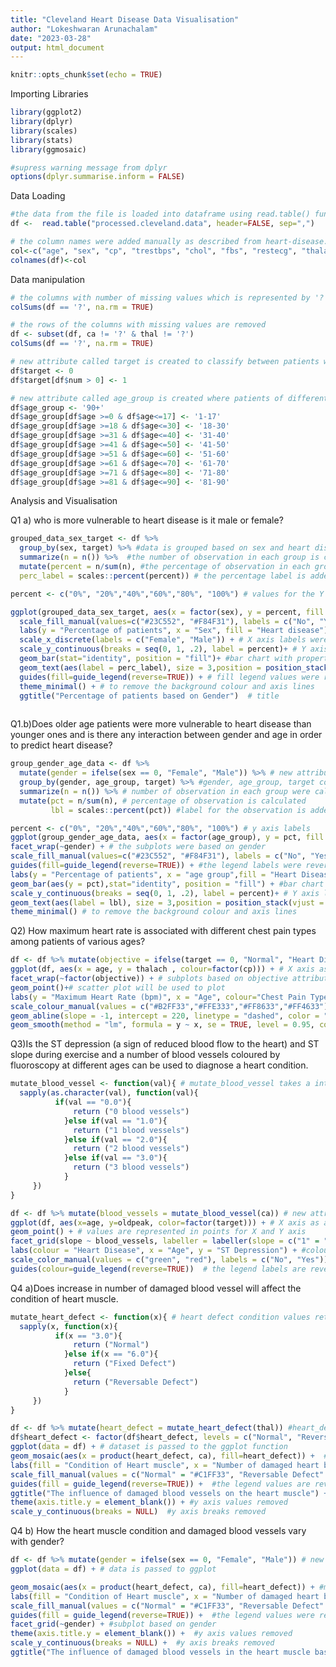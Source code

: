 ```yaml
---
title: "Cleveland Heart Disease Data Visualisation"
author: "Lokeshwaran Arunachalam"
date: "2023-03-28"
output: html_document
---
```


```r
knitr::opts_chunk$set(echo = TRUE)
```

Importing Libraries
```r
library(ggplot2)
library(dplyr)
library(scales)
library(stats)
library(ggmosaic)
```

```r
#supress warning message from dplyr 
options(dplyr.summarise.inform = FALSE)
```

Data Loading
```r
#the data from the file is loaded into dataframe using read.table() function, header=False indicates the data has no header and the parameter sep="," is used to read csv files seperated by ","
df <-  read.table("processed.cleveland.data", header=FALSE, sep=",") 
```

```r
# the column names were added manually as described from heart-disease.names file
col<-c("age", "sex", "cp", "trestbps", "chol", "fbs", "restecg", "thalach", "exang", "oldpeak", "slope", "ca", "thal", "num")
colnames(df)<-col 
```

Data manipulation
```r
# the columns with number of missing values which is represented by '?' is shown
colSums(df == '?', na.rm = TRUE)
```

```r
# the rows of the columns with missing values are removed
df <- subset(df, ca != '?' & thal != '?')
colSums(df == '?', na.rm = TRUE)
```


```r
# new attribute called target is created to classify between patients with and without heart disease
df$target <- 0
df$target[df$num > 0] <- 1
```

```r
# new attribute called age_group is created where patients of different age groups were grouped together
df$age_group <- '90+'
df$age_group[df$age >=0 & df$age<=17] <- '1-17'
df$age_group[df$age >=18 & df$age<=30] <- '18-30'
df$age_group[df$age >=31 & df$age<=40] <- '31-40'
df$age_group[df$age >=41 & df$age<=50] <- '41-50'
df$age_group[df$age >=51 & df$age<=60] <- '51-60'
df$age_group[df$age >=61 & df$age<=70] <- '61-70'
df$age_group[df$age >=71 & df$age<=80] <- '71-80'
df$age_group[df$age >=81 & df$age<=90] <- '81-90'

```

Analysis and Visualisation 

Q1 a) who is more vulnerable to heart disease is it male or female?
```r
grouped_data_sex_target <- df %>%
  group_by(sex, target) %>% #data is grouped based on sex and heart disease
  summarize(n = n()) %>%  #the number of observation in each group is calculated 
  mutate(percent = n/sum(n), #the percentage of observation in each group is calculated
  perc_label = scales::percent(percent)) # the percentage label is added

percent <- c("0%", "20%","40%","60%","80%", "100%") # values for the Y axis

ggplot(grouped_data_sex_target, aes(x = factor(sex), y = percent, fill = factor(target))) + # manipulated data is passed to ggplot where x and y column names were passed and factor() is used to convert integer to categorical values and the fill values is used to represent heart disease. 
  scale_fill_manual(values=c("#23C552", "#F84F31"), labels = c("No", "Yes")) + # the colour and labels for the fill param is passed
  labs(y = "Percentage of patients", x = "Sex", fill = "Heart disease") + # fill, X and Y axis labels were added
  scale_x_discrete(labels = c("Female", "Male")) + # X axis labels were added
  scale_y_continuous(breaks = seq(0, 1, .2), label = percent)+ # Y axis values
  geom_bar(stat="identity", position = "fill")+ #bar chart with property stat = identity is used to represent the height of the bar and position = fill indicates the data category were stacked on the bar chart
  geom_text(aes(label = perc_label), size = 3,position = position_stack(vjust = 0.6)) + #percentage label properties such as size and position
  guides(fill=guide_legend(reverse=TRUE)) + # fill legend values were reversed
  theme_minimal() + # to remove the background colour and axis lines
  ggtitle("Percentage of patients based on Gender")  # title
  
```



Q1.b)Does older age patients were more vulnerable to heart disease than younger ones and is there any interaction between gender and age in order to predict heart disease?

```r
group_gender_age_data <- df %>%
  mutate(gender = ifelse(sex == 0, "Female", "Male")) %>% # new attribute called gender is created for the label to be shown in the graph
  group_by(gender, age_group, target) %>% #gender, age_group, target columns were grouped together
  summarize(n = n()) %>% # number of observation in each group were calculated
  mutate(pct = n/sum(n), # percentage of observation is calculated
         lbl = scales::percent(pct)) #label for the observation is added 

percent <- c("0%", "20%","40%","60%","80%", "100%") # y axis labels
ggplot(group_gender_age_data, aes(x = factor(age_group), y = pct, fill = factor(target))) + # X axis as age group and y axis as percentage of patients and stacked bar category will be target
facet_wrap(~gender) + # the subplots were based on gender
scale_fill_manual(values=c("#23C552", "#F84F31"), labels = c("No", "Yes")) + # the colour and label values for target column is specified
guides(fill=guide_legend(reverse=TRUE)) + #the legend labels were reversed
labs(y = "Percentage of patients", x = "age group",fill = "Heart Disease") + #X and Y axis labels 
geom_bar(aes(y = pct),stat="identity", position = "fill") + #bar chart with property stat = identity is used to represent the height of the bar and position = fill indicates the data category were stacked on the bar chart
scale_y_continuous(breaks = seq(0, 1, .2), label = percent)+ # Y axis labels and the no of breaks  
geom_text(aes(label = lbl), size = 3,position = position_stack(vjust = 0.6)) + # the size , position and label of percentage of each data grouped is mentioned
theme_minimal() # to remove the background colour and axis lines

```



Q2) How maximum heart rate is associated with different chest pain types among patients of various ages?

```r
df <- df %>% mutate(objective = ifelse(target == 0, "Normal", "Heart Disease")) # new attribute objective is created based on target attribute
ggplot(df, aes(x = age, y = thalach , colour=factor(cp))) + # X axis as age and y axis as thalach(max heart rate) and colour as cp (chest pain) is passed to ggplot function
facet_wrap(~factor(objective)) + # subplots based on objective attribute
geom_point()+# scatter plot will be used to plot
labs(y = "Maximum Heart Rate (bpm)", x = "Age", colour="Chest Pain Type") + # Label values of colour, X and Y axis
scale_colour_manual(values = c("#B2FF33","#FFE333","#FF8633","#FF4633"),labels = c("Asymptomatic", "Non-anginal pain","Typical angina", "Atypical angina"), limits = factor(c(4,3,1,2))) +  #the colour values, labels and order were specified
geom_abline(slope = -1, intercept = 220, linetype = "dashed", color = "black") + # average maximum heart rate line
geom_smooth(method = "lm", formula = y ~ x, se = TRUE, level = 0.95, color = "blue", linetype = "dashed") #predicted maximum heart based on samples
```



Q3)Is the ST depression (a sign of reduced blood flow to the heart) and ST slope during exercise and a number of blood vessels coloured by fluoroscopy at different ages can be used to diagnose a heart condition.

```r
mutate_blood_vessel <- function(val){ # mutate_blood_vessel takes a integer value as parameter and return a string which represents number of damaged blood vessels 
  sapply(as.character(val), function(val){
          if(val == "0.0"){
              return ("0 blood vessels")
            }else if(val == "1.0"){
              return ("1 blood vessels")
            }else if(val == "2.0"){
              return ("2 blood vessels")
            }else if(val == "3.0"){
              return ("3 blood vessels")
            }
     })
}

df <- df %>% mutate(blood_vessels = mutate_blood_vessel(ca)) # new attribute blood_vessels is created from ca column as parameter and mutate_blood_vessel as function
ggplot(df, aes(x=age, y=oldpeak, color=factor(target))) + # X axis as age, Y axis as ST depression  and heart patient is the colour value
geom_point() + # values are represented in points for X and Y axis
facet_grid(slope ~ blood_vessels, labeller = labeller(slope = c("1" = "upsloping", "2" = "flat", "3"="downsloping"))) + #the subplots were based on slope and blood vessel attribute and label value for slope is mentioned
labs(colour = "Heart Disease", x = "Age", y = "ST Depression") + #colour, X and Y axis Label
scale_color_manual(values = c("green", "red"), labels = c("No", "Yes")) +  # colour and label values for the legend 
guides(colour=guide_legend(reverse=TRUE))  # the legend labels are reversed
```



Q4 a)Does increase in number of damaged blood vessel will affect the condition of heart muscle.
```r
mutate_heart_defect <- function(x){ # heart defect condition values retured based on numerical value given on dataset
  sapply(x, function(x){
          if(x == "3.0"){
              return ("Normal")
            }else if(x == "6.0"){
              return ("Fixed Defect")
            }else{
              return ("Reversable Defect")
            }
     })
}

df <- df %>% mutate(heart_defect = mutate_heart_defect(thal)) #heart_defect attribute created using mutate_heart_defect
df$heart_defect <- factor(df$heart_defect, levels = c("Normal", "Reversable Defect", "Fixed Defect")) # the order of the heart defect values is mentioned
ggplot(data = df) + # dataset is passed to the ggplot function
geom_mosaic(aes(x = product(heart_defect, ca), fill=heart_defect)) +  #mosaic plot is used 
labs(fill = "Condition of Heart muscle", x = "Number of damaged heart blood vessels") + #fill and x axis label values 
scale_fill_manual(values = c("Normal" = "#C1FF33", "Reversable Defect" = "#FFEC33", "Fixed Defect" = "#FF6133")) + #the colour values for the condition of heart muscles
guides(fill = guide_legend(reverse=TRUE)) +  #the legend values are reversed 
ggtitle("The influence of damaged blood vessels on the heart muscle") + #title of the chart
theme(axis.title.y = element_blank()) + #y axis values removed
scale_y_continuous(breaks = NULL)  #y axis breaks removed
```



Q4 b) How the heart muscle condition and damaged blood vessels vary with gender?
```r

df <- df %>% mutate(gender = ifelse(sex == 0, "Female", "Male")) # new attribute gender is created to show gender string values in chart
ggplot(data = df) + # data is passed to ggplot  

geom_mosaic(aes(x = product(heart_defect, ca), fill=heart_defect)) + #mosaic plot attributes were passed
labs(fill = "Condition of Heart muscle", x = "Number of damaged heart blood vessels") + #fill and x label values 
scale_fill_manual(values = c("Normal" = "#C1FF33", "Reversable Defect" = "#FFEC33", "Fixed Defect" = "#FF6133")) +
guides(fill = guide_legend(reverse=TRUE)) +  #the legend values were reversed
facet_grid(~gender) + #subplot based on gender
theme(axis.title.y = element_blank()) +  #y axis values removed
scale_y_continuous(breaks = NULL) +  #y axis breaks removed
ggtitle("The influence of damaged blood vessels in the heart muscle based on gender") 

```
